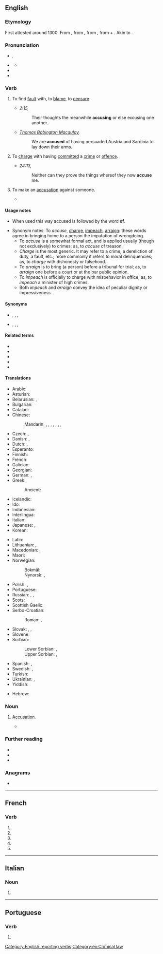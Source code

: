 {{also|accusé}}
==English==
{{Webster 1913}}

===Etymology===
First attested around 1300. From {{etyl|enm|en}} {{m|enm|acusen}}, from {{etyl|fro|en}} {{m|fro|acuser}}, from {{etyl|la|en}} {{m|la|accūsō||to call to account, accuse}}, from {{m|la|ad||to}} + {{m|la|causa||cause, lawsuit, reason}}. Akin to {{m|en|cause}}.

===Pronunciation===
* {{a|RP}} {{enPR|əkyo͞ozʹ}}, {{IPA|/əˈkjuːz/|lang=en}}
* {{a|US}} {{IPA|/əˈkjuz/|lang=en}}
** {{audio|En-us-accuse.ogg|Audio (US)|lang=en}}
* {{rhymes|uːz|lang=en}}
* {{hyphenation|ac|cuse|lang=en}}

===Verb===
{{en-verb|accus}}

# {{lb|en|transitive}} To find [[fault]] with, to [[blame]], to [[censure]].
#* {{rfdate|}} ''{{w|Epistle to the Romans}} 2:15,''
#*: Their thoughts the meanwhile '''accusing''' or else excusing one another.
#* {{rfdate|}} ''[[w:Thomas Babington Macaulay, 1st Baron Macaulay|Thomas Babington Macaulay]],''
#*: We are '''accused''' of having persuaded Austria and Sardinia to lay down their arms.
# {{lb|en|transitive}} To [[charge]] with having [[commit]]ted a [[crime]] or [[offence]].
#* {{rfdate|}} ''{{w|Acts of the Apostles}} 24:13,''
#*: Neither can they prove the things whereof they now '''accuse''' me.
#: {{ux|en|For the U.S. President to be impeached, he must be '''accused''' of a high crime or misdemeanor.}}
# {{lb|en|intransitive}} To make an [[accusation]] against someone.
#* {{quote-journal|lang=en|date=2013-06-08|volume=407|issue=8839|page=55|magazine={{w|The Economist}}
|title=[http://www.economist.com/news/business/21579011-president-proposes-new-round-intellectual-property-reform-obama-goes-troll-hunting Obama goes troll-hunting]
|passage=According to this saga of intellectual-property misanthropy, these creatures [patent trolls] roam the business world, buying up patents and then using them to demand extravagant payouts from companies they '''accuse''' of infringing them. Often, their victims pay up rather than face the costs of a legal battle.}}

====Usage notes====
* {{sense|legal}} When used this way accused is followed by the word '''of'''.
* Synonym notes: To ''accuse'', [[charge]], [[impeach]], [[arraign]]: these words agree in bringing home to a person the imputation of wrongdoing.
** To ''accuse'' is a somewhat formal act, and is applied usually (though not exclusively) to crimes; as, to ''accuse'' of treason.
** ''Charge'' is the most generic. It may refer to a crime, a dereliction of duty, a fault, etc.; more commonly it refers to moral delinquencies; as, to ''charge'' with dishonesty or falsehood.
** To ''arraign'' is to bring (a person) before a tribunal for trial; as, to ''arraign'' one before a court or at the bar public opinion.
** To ''impeach'' is officially to charge with misbehavior in office; as, to ''impeach'' a minister of high crimes.
** Both ''impeach'' and ''arraign'' convey the idea of peculiar dignity or impressiveness.

====Synonyms====
* {{sense|legal}} {{l|en|charge}}, {{l|en|indict}}, {{l|en|impeach}}, {{l|en|arraign}}
* {{sense|make an accusation}} {{l|en|blame}}, {{l|en|censure}}, {{l|en|reproach}}, {{l|en|criminate}}

====Related terms====
* {{l|en|accusable}}
* {{l|en|accusation}}
* {{l|en|accusative}}
* {{l|en|accusatory}}
* {{l|en|accuser}}

====Translations====
{{trans-top|attribute blame to someone}}
* Arabic: {{t|ar|اِتَّهَمَ}}
* Asturian: {{t|ast|acusar}}
* Belarusian: {{t|be|абвінава́чваць|impf}}, {{t|be|абвінава́ціць|pf}}
* Bulgarian: {{t+|bg|обвиня́вам|impf}}
* Catalan: {{t+|ca|acusar}}
* Chinese:
*: Mandarin: {{t+|cmn|指責|sc=Hani}}, {{t+|cmn|指责|tr=zhǐzé|sc=Hani}}, {{t+|cmn|控告|tr=kònggào|sc=Hani}}, {{t+|cmn|譴責|sc=Hani}}, {{t+|cmn|谴责|tr=qiǎnzhé|sc=Hani}}, {{t+|cmn|指控|tr=zhǐkòng|sc=Hani}}, {{t+|cmn|控訴|sc=Hani}}, {{t+|cmn|控诉|tr=kòngsù|sc=Hani}}
* Czech: {{t|cs|obviňovat|impf}}, {{t|cs|obvinit|pf}}
* Danish: {{t+|da|beskylde}}, {{t+|da|anklage}}
* Dutch: {{t+|nl|beschuldigen}}, {{t+|nl|aanklagen}}
* Esperanto: {{t|eo|akuzi}}
* Finnish: {{t+|fi|syyttää}}
* French: {{t+|fr|accuser}}
* Galician: {{t|gl|acusar}}
* Georgian: {{t|ka|დაბრალება}}
* German: {{t+|de|beschuldigen}}, {{t+|de|anklagen}}
* Greek:
*: Ancient: {{t|grc|κατηγορέω}}
* Icelandic: {{t+|is|kæra}}
* Ido: {{t+|io|akuzar}}
* Indonesian: {{t+|id|tuduh|alt=menuduh}}
* Interlingua: {{t|ia|accusar}}
* Italian: {{t+|it|accusare}}
* Japanese: {{t+|ja|問う|tr=とう, tou|sc=Jpan}}, {{t|ja|着せる|tr=きせる, kiseru|sc=Jpan}}
* Korean: {{t+|ko|고소하다}}
{{trans-mid}}
* Latin: {{t+|la|accūsō}}
* Lithuanian: {{t+|lt|apkaltinti}}, {{t+|lt|kaltinti}}
* Macedonian: {{t|mk|обвинува|impf}}, {{t|mk|обвини|pf}}
* Maori: {{t|mi|whakapae}}
* Norwegian:
*: Bokmål: {{t+|no|beskylde}}
*: Nynorsk: {{t|nn|skulde}}, {{t|nn|skylde}}
* Polish: {{t+|pl|oskarżać|impf}}, {{t+|pl|oskarżyć|pf}}
* Portuguese: {{t+|pt|acusar}}
* Russian: {{t+|ru|вини́ть|impf}}, {{t+|ru|обвиня́ть|impf}}, {{t+|ru|обвини́ть|pf}}
* Scots: {{t|sco|wyte}}
* Scottish Gaelic: {{t|gd|cuir às leth}}
* Serbo-Croatian:
*: Roman: {{t+|sh|optužiti|pf}}, {{t+|sh|okriviti|pf}}
* Slovak: {{t|sk|obviňovať|impf}}, {{t|sk|obviniť|pf}}, {{t|sk|obžalovať|pf}}
* Slovene: {{t|sl|obtožiti}}
* Sorbian:
*: Lower Sorbian: {{t|dsb|do winy dawaś|impf}}, {{t|dsb|do winy daś|pf}}
*: Upper Sorbian: {{t|hsb|wobwinować|impf}}, {{t|hsb|wobwinić|pf}}
* Spanish: {{t+|es|acusar}}, {{t+|es|denunciar}}
* Swedish: {{t+|sv|anklaga}}, {{t+|sv|beskylla}}
* Turkish: {{t+|tr|suçlamak}}
* Ukrainian: {{t|uk|звинува́чувати|impf}}, {{t|uk|звинува́тити|pf}}
* Yiddish: {{t|yi|באַשולדיקן}}
{{trans-bottom}}

{{checktrans-top}}
* Hebrew: {{t-check|he|להאשים|tr=le'haashym}}
{{trans-mid}}
{{trans-bottom}}

===Noun===
{{en-noun|-}}

# {{lb|en|obsolete}} [[accusation|Accusation]].
#* {{quote-book
|lang=en
|year=c. 1596–1599
|first=William
|last=Shakespeare
|authorlink=William Shakespeare
|title={{w|Henry IV, Part 2}}
|section=act 3, scene 1
|lines=158–160
|passage=And dogged York, that reaches at the moon, / Whose overweening arm I have plucked back, / By false '''accuse''' doth level at my life.
}}

===Further reading===
* {{R:Webster 1913}}
* {{R:Century 1911}}
* {{R:OneLook}}

===Anagrams===
* {{anagrams|en|a=accesu|cuecas}}

[[Category:English reporting verbs]]
[[Category:en:Criminal law]]

----

==French==

===Verb===
{{head|fr|verb form}}

# {{inflection of|accuser||1|s|pres|indc|lang=fr}}
# {{inflection of|accuser||3|s|pres|indc|lang=fr}}
# {{inflection of|accuser||1|s|pres|subj|lang=fr}}
# {{inflection of|accuser||3|s|pres|subj|lang=fr}}
# {{inflection of|accuser||2|s|impr|lang=fr}}

----

==Italian==

===Noun===
{{head|it|noun plural form|g=f}}

# {{plural of|accusa|lang=it}}

----

==Portuguese==

===Verb===
{{head|pt|verb form}}

# {{pt-verb-form-of|accusar}}